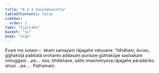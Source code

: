 ```yaml
---
title: "8.2.1 Sasīsakasutta"
tableOfContents: false
sidebar:
  order: 1
type: "tipitaka"
basket: "su"
book: "nida"
---
```



<DynamicBreadcrumb />

<Division number="212" book="nida">

<Paragraph number="1184" book="nida">
Evaṃ me sutaṃ—  ekaṃ samayaṃ rājagahe veḷuvane. “Idhāhaṃ, āvuso, gijjhakūṭā pabbatā orohanto addasaṃ purisaṃ gūthakūpe sasīsakaṃ nimuggaṃ …pe…  eso, bhikkhave, satto imasmiṃyeva rājagahe pāradāriko ahosi …pe… .

</Paragraph>
</Division>

<Paragraph number="1185" type="center" book="nida">
Paṭhamaṃ.
</Paragraph>